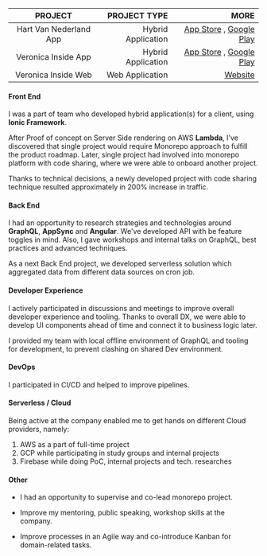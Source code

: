 |        PROJECT         |       PROJECT TYPE |                                                                                                                                                                   MORE |
| :--------------------: | -----------------: | ---------------------------------------------------------------------------------------------------------------------------------------------------------------------: |
| Hart Van Nederland App | Hybrid Application | [App Store](https://apps.apple.com/nl/app/hart-van-nederland/id1127262077) , [Google Play](https://play.google.com/store/apps/details?id=nl.sbs.sbs6.hartvannederland) |
|  Veronica Inside App   | Hybrid Application |         [App Store](https://apps.apple.com/nl/app/veronica-inside/id1453532913) , [Google Play](https://play.google.com/store/apps/details?id=nl.talpa.veronicainside) |
|  Veronica Inside Web   |    Web Application |                                                                                                                               [Website](https://www.veronicainside.nl) |

#### Front End

I was a part of team who developed hybrid application(s) for a client, using **Ionic Framework**.

After Proof of concept on Server Side rendering on AWS **Lambda**, I've discovered that single project would require Monorepo approach to fulfill the product roadmap.
Later, single project had involved into monorepo platform with code sharing, where we were able to onboard another project.

Thanks to technical decisions, a newly developed project with code sharing technique resulted approximately in 200% increase in traffic.

#### Back End

I had an opportunity to research strategies and technologies around **GraphQL**, **AppSync** and **Angular**.
We've developed API with be feature toggles in mind.
Also, I gave workshops and internal talks on GraphQL, best practices and advanced techniques.

As a next Back End project, we developed serverless solution which aggregated data from different data sources on cron job.

#### Developer Experience

I actively participated in discussions and meetings to improve overall developer experience and tooling.
Thanks to overall DX, we were able to develop UI components ahead of time and connect it to business logic later.

I provided my team with local offline environment of GraphQL and tooling for development, to prevent clashing on shared Dev environment.

#### DevOps

I participated in CI/CD and helped to improve pipelines.

#### Serverless / Cloud

Being active at the company enabled me to get hands on different Cloud providers, namely:

1. AWS as a part of full-time project
1. GCP while participating in study groups and internal projects
1. Firebase while doing PoC, internal projects and tech. researches

#### Other

- I had an opportunity to supervise and co-lead monorepo project.

- Improve my mentoring, public speaking, workshop skills at the company.

- Improve processes in an Agile way and co-introduce Kanban for domain-related tasks.
